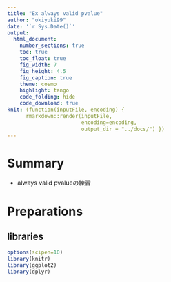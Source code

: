 ```yaml
---
title: "Ex always valid pvalue"
author: "okiyuki99"
date: '`r Sys.Date()`'
output:
  html_document:
    number_sections: true
    toc: true
    toc_float: true
    fig_width: 7
    fig_height: 4.5
    fig_caption: true
    theme: cosmo
    highlight: tango
    code_folding: hide
    code_download: true
knit: (function(inputFile, encoding) { 
      rmarkdown::render(inputFile,
                        encoding=encoding, 
                        output_dir = "../docs/") })
---
```


# Summary 

* always valid pvalueの練習

# Preparations {.tabset .tabset-fade .tabset-pills}

## libraries

```r
options(scipen=10)
library(knitr)
library(ggplot2)
library(dplyr)
```
 

# 


